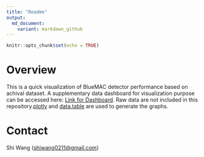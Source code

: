 ```yaml
---  
title: "Readme"
output: 
  md_document:
    variant: markdown_github
---
```


```r
knitr::opts_chunk$set(echo = TRUE)
```

# Overview

This is a quick visualization of BlueMAC detector performance based on achival dataset. A supplementary data dashboard for visualization purpose can be accessed here: [Link for Dashboard](https://shiwang0211.shinyapps.io/Dashboard_SPMandTube/). Raw data are not included in this repository.[plotly](https://plot.ly/r/) and [data.table](https://github.com/Rdatatable/data.table) are used to generate the graphs.


# Contact

Shi Wang (<shiwang0211@gmail.com>)
